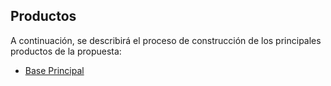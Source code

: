 ## Productos

A continuación, se describirá el proceso de construcción de los principales productos de la propuesta: 

 - [Base Principal](base-principal.qmd)